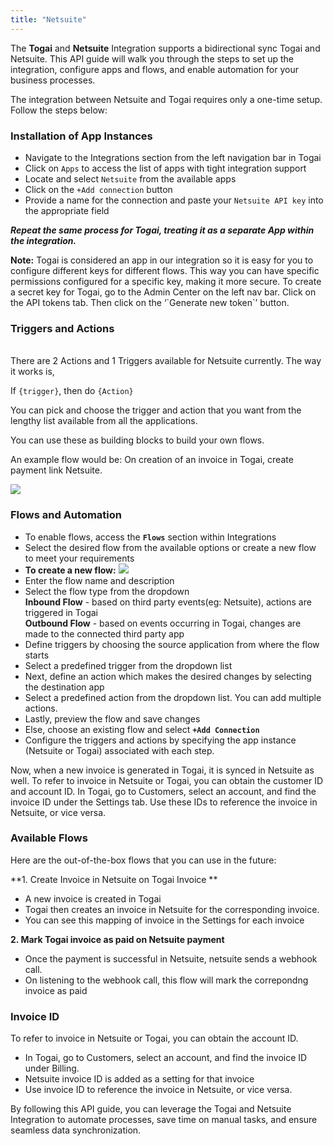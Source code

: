 ```yaml
---
title: "Netsuite"
---
```


The **Togai** and **Netsuite** Integration supports a bidirectional sync  Togai and Netsuite. This API guide will walk you through the steps to set up the integration, configure apps and flows, and enable automation for your business processes.

The integration between Netsuite and Togai requires only a one-time setup. Follow the steps below:

###  Installation of App Instances  
[](#installation-of-app-instances)  
   * Navigate to the Integrations section from the left navigation bar in Togai  
   * Click on `Apps` to access the list of apps with tight integration support  
   * Locate and select `Netsuite` from the available apps  
   * Click on the `+Add connection` button  
   * Provide a name for the connection and paste your `Netsuite API key` into the appropriate field

**_Repeat the same process for Togai, treating it as a separate App within the integration._**

  
**Note:** Togai is considered an app in our integration so it is easy for you to configure different keys for different flows. This way you can have specific permissions configured for a specific key, making it more secure. To create a secret key for Togai, go to the Admin Center on the left nav bar. Click on the API tokens tab. Then click on the ‘\`Generate new token\`’ button.
###  Triggers and Actions
[](#triggers-and-actions)  
There are 2 Actions and 1 Triggers available for Netsuite currently. The way it works is,

If `{trigger}`, then do `{Action}`

You can pick and choose the trigger and action that you want from the lengthy list available from all the applications. 

You can use these as building blocks to build your own flows.

An example flow would be: On creation of an invoice in Togai, create payment link Netsuite. 

![](/docs/integrations/images/netsuite-actions.png) 
###  Flows and Automation
* To enable flows, access the **`Flows`** section within Integrations
* Select the desired flow from the available options or create a new flow to meet your requirements
* **To create a new flow:**
![](/docs/integrations/images/d3f89f5-image.png) 
* Enter the flow name and description
* Select the flow type from the dropdown  
**Inbound Flow** \- based on third party events(eg: Netsuite), actions are triggered in Togai  
**Outbound Flow** \- based on events occurring in Togai, changes are made to the connected third party app
* Define triggers by choosing the source application from where the flow starts
* Select a predefined trigger from the dropdown list
* Next, define an action which makes the desired changes by selecting the destination app
* Select a predefined action from the dropdown list. You can add multiple actions.
* Lastly, preview the flow and save changes
* Else, choose an existing flow and select **`+Add Connection`**
* Configure the triggers and actions by specifying the app instance (Netsuite or Togai) associated with each step.

Now, when a new invoice is generated in Togai, it is synced in Netsuite as well. To refer to invoice in Netsuite or Togai, you can obtain the customer ID and account ID. In Togai, go to Customers, select an account, and find the invoice ID under the Settings tab. Use these IDs to reference the invoice in Netsuite, or vice versa.

###  Available Flows

Here are the out-of-the-box flows that you can use in the future: 

**1\. Create Invoice in Netsuite on Togai Invoice **

* A new invoice is created in Togai
* Togai then creates an invoice in Netsuite for the corresponding invoice.
* You can see this mapping of invoice in the Settings for each invoice

**2\. Mark Togai invoice as paid on Netsuite payment**

* Once the payment is successful in Netsuite, netsuite sends a webhook call.
* On listening to the webhook call, this flow will mark the correpondng invoice as paid

###  Invoice ID

To refer to invoice in Netsuite or Togai, you can obtain the account ID.

* In Togai, go to Customers, select an account, and find the  invoice ID under Billing.
* Netsuite invoice ID is added as a setting for that invoice
* Use invoice ID to reference the invoice in Netsuite, or vice versa.

By following this API guide, you can leverage the Togai and Netsuite Integration to automate processes, save time on manual tasks, and ensure seamless data synchronization.